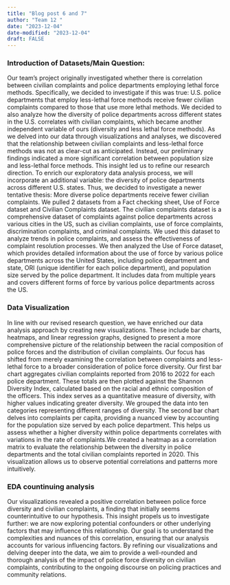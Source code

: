 ```yaml
---
title: "Blog post 6 and 7"
author: "Team 12 "
date: "2023-12-04"
date-modified: "2023-12-04"
draft: FALSE
---
```


### Introduction of Datasets/Main Question:
Our team’s project originally investigated whether there is correlation between civilian complaints and police departments employing lethal force methods. Specifically, we decided to investigate if this was true: U.S. police departments that employ less-lethal force methods receive fewer civilian complaints compared to those that use more lethal methods. We decided to also analyze how the diversity of police departments across different states in the U.S. correlates with civilian complaints, which became another independent variable of ours (diversity and less lethal force methods). As we delved into our data through visualizations and analyses, we discovered that the relationship between civilian complaints and less-lethal force methods was not as clear-cut as anticipated. Instead, our preliminary findings indicated a more significant correlation between population size and less-lethal force methods. This insight led us to refine our research direction. To enrich our exploratory data analysis process, we will incorporate an additional variable: the diversity of police departments across different U.S. states. Thus, we decided to investigate a newer tentative thesis: More diverse police departments receive fewer civilian complaints. We pulled 2 datasets from a Fact checking sheet, Use of Force dataset and Civilian Complaints dataset. The civilian complaints dataset is a comprehensive dataset of complaints against police departments across various cities in the US, such as civilian complaints, use of force complaints, discrimination complaints, and criminal complaints. We used this dataset to analyze trends in police complaints, and assess the effectiveness of complaint resolution processes. We then analyzed the Use of Force dataset, which provides detailed information about the use of force by various police departments across the United States, including police department and state, ORI (unique identifier for each police department), and population size served by the police department. It includes data from multiple years and covers different forms of force by various police departments across the US.

### Data Visualization
In line with our revised research question, we have enriched our data analysis approach by creating new visualizations. These include bar charts, heatmaps, and linear regression graphs, designed to present a more comprehensive picture of the relationship between the racial composition of police forces and the distribution of civilian complaints. Our focus has shifted from merely examining the correlation between complaints and less-lethal force to a broader consideration of police force diversity. Our first bar chart aggregates civilian complaints reported from 2016 to 2022 for each police department. These totals are then plotted against the Shannon Diversity Index, calculated based on the racial and ethnic composition of the officers. This index serves as a quantitative measure of diversity, with higher values indicating greater diversity. We grouped the data into ten categories representing different ranges of diversity. The second bar chart delves into complaints per capita, providing a nuanced view by accounting for the population size served by each police department. This helps us assess whether a higher diversity within police departments correlates with variations in the rate of complaints.We created a heatmap as a correlation matrix to evaluate the relationship between the diversity in police departments and the total civilian complaints reported in 2020. This visualization allows us to observe potential correlations and patterns more intuitively.


### EDA countinuing analysis 
Our visualizations revealed a positive correlation between police force diversity and civilian complaints, a finding that initially seems counterintuitive to our hypothesis. This insight propels us to investigate further: we are now exploring potential confounders or other underlying factors that may influence this relationship. Our goal is to understand the complexities and nuances of this correlation, ensuring that our analysis accounts for various influencing factors.
By refining our visualizations and delving deeper into the data, we aim to provide a well-rounded and thorough analysis of the impact of police force diversity on civilian complaints, contributing to the ongoing discourse on policing practices and community relations.


